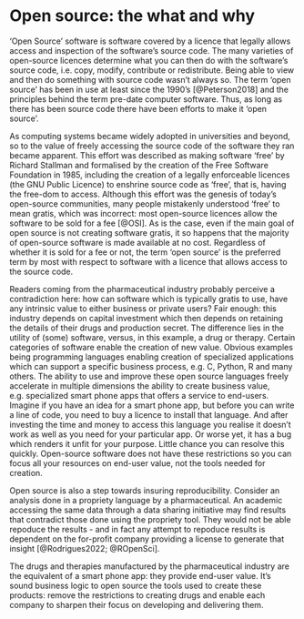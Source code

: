 # Open source: the what and why 

'Open Source' software is software covered by a licence that legally allows access and inspection of the software's source code. The many varieties of open-source licences determine what you can then do with the software's source code, i.e.  copy, modify, contribute or redistribute. Being able to view and then do something with source code wasn't always so. The term 'open source' has been in use at least since the 1990's [@Peterson2018] and the principles behind the term pre-date computer software. Thus, as long as there has been source code there have been efforts to make it 'open source'. 

As computing systems became widely adopted in universities and beyond, so to the value of freely accessing the source code of the software they ran became apparent. This effort was described as making software 'free' by Richard Stallman and formalised by the creation of the Free Software Foundation in 1985, including the creation of a legally enforceable licences (the GNU Public Licence) to enshrine source code as 'free', that is, having the free-dom to access. Although this effort was the genesis of today's open-source communities, many people mistakenly understood 'free' to mean gratis, which was incorrect: most open-source licences allow the software to be sold for a fee [@OSI]. As is the case, even if the main goal of open source is not creating software gratis, it so happens that the majority of open-source software is made available at no cost.  Regardless of whether it is sold for a fee or not, the term 'open source' is the preferred term by most with respect to software with a licence that allows access to the source code. 

Readers coming from the pharmaceutical industry probably perceive a contradiction here: how can software which is typically gratis to use, have any intrinsic value to either business or private users? Fair enough: this industry depends on capital investment which then depends on retaining the details of their drugs and production secret. The difference lies in the utility of (some) software, versus, in this example, a drug or therapy. Certain categories of software enable the creation of new value. Obvious examples being programming languages enabling creation of specialized applications which can support a specific business process, e.g. C, Python, R and many others. The ability to use and improve these open source languages freely accelerate in multiple dimensions the ability to create business value, e.g. specialized smart phone apps that offers a service to end-users. Imagine if you have an idea for a smart phone app, but before you can write a line of code, you need to buy a licence to install that language. And after investing the time and money to access this language you realise it doesn't work as well as you need for your particular app. Or worse yet, it has a bug which renders it unfit for your purpose. Little chance you can resolve this quickly. Open-source software does not have these restrictions so you can focus all your resources on end-user value, not the tools needed for creation. 

Open source is also a step towards insuring reproducibility. Consider an analysis done in a propriety language by a pharmaceutical. An academic accessing the same data through a data sharing initiative may find results that contradict those done using the propriety tool. They would not be able repoduce the results - and in fact any attempt to repoduce results is dependent on the for-profit company providing a license to generate that insight [@Rodrigues2022; @ROpenSci].

The drugs and therapies manufactured by the pharmaceutical industry are the equivalent of a smart phone app: they provide end-user value. It’s sound business logic to open source the tools used to create these products: remove the restrictions to creating drugs and enable each company to sharpen their focus on developing and delivering them. 
